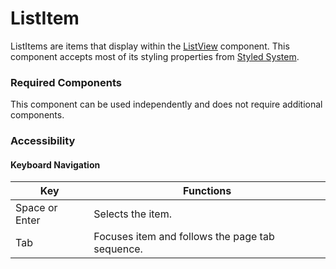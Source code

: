 <Meta title="Components/ListItem/ListItem" />

# ListItem

ListItems are items that display within the [ListView](./?path=/docs/components-listview--default) component. 
This component accepts most of its styling properties from [Styled System](https://styled-system.com/table/). 

### Required Components

This component can be used independently and does not require additional components.

### Accessibility

#### Keyboard Navigation

| Key | Functions |
| ---- | ---- |
| Space or Enter | Selects the item. |
| Tab | Focuses item and follows the page tab sequence. |
